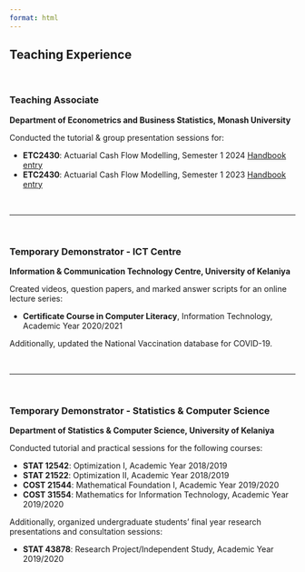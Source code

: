 ```yaml
---
format: html
---
```


## Teaching Experience {#teaching-experience}


&nbsp;

### Teaching Associate {#teaching-associate}

**Department of Econometrics and Business Statistics, Monash University**

Conducted the tutorial & group presentation sessions for:

- **ETC2430**: Actuarial Cash Flow Modelling, Semester 1 2024 [Handbook entry](https://handbook.monash.edu/2024/units/ETC2430?year=2024)
- **ETC2430**: Actuarial Cash Flow Modelling, Semester 1 2023 [Handbook entry](https://handbook.monash.edu/2023/units/ETC2430?year=2023)


&nbsp;

---

&nbsp;

### Temporary Demonstrator - ICT Centre {#temporary-demonstrator-ict}

**Information & Communication Technology Centre, University of Kelaniya**

Created videos, question papers, and marked answer scripts for an online lecture series:

- **Certificate Course in Computer Literacy**, Information Technology, Academic Year 2020/2021

Additionally, updated the National Vaccination database for COVID-19.


&nbsp;

---

&nbsp;

### Temporary Demonstrator - Statistics & Computer Science {#temporary-demonstrator-stat}

**Department of Statistics & Computer Science, University of Kelaniya**

Conducted tutorial and practical sessions for the following courses:

- **STAT 12542**: Optimization I, Academic Year 2018/2019
- **STAT 21522**: Optimization II, Academic Year 2018/2019
- **COST 21544**: Mathematical Foundation I, Academic Year 2019/2020
- **COST 31554**: Mathematics for Information Technology, Academic Year 2019/2020

Additionally, organized undergraduate students' final year research presentations and consultation sessions:

- **STAT 43878**: Research Project/Independent Study, Academic Year 2019/2020


